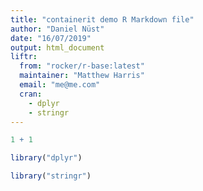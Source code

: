 ```yaml
---
title: "containerit demo R Markdown file"
author: "Daniel Nüst"
date: "16/07/2019"
output: html_document
liftr:
  from: "rocker/r-base:latest"
  maintainer: "Matthew Harris"
  email: "me@me.com"
  cran:
    - dplyr
    - stringr
---
```


```r
1 + 1
```

```r
library("dplyr")
```

```r
library("stringr")
```
